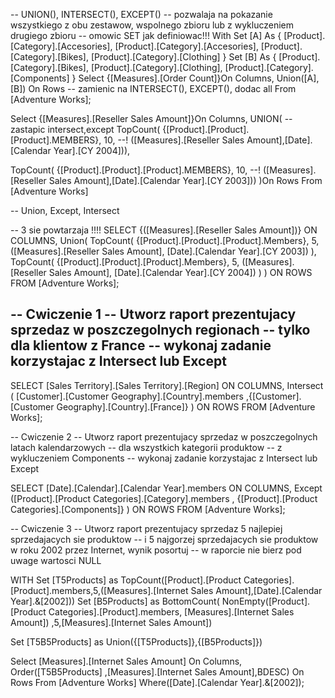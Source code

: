 
--	UNION(), INTERSECT(), EXCEPT()
--	pozwalaja na pokazanie wszystkiego z obu zestawow, wspolnego zbioru lub z wykluczeniem drugiego zbioru
--	omowic SET jak definiowac!!!
With Set [A] As
{
[Product].[Category].[Accesories],
[Product].[Category].[Accesories],
[Product].[Category].[Bikes],
[Product].[Category].[Clothing]
}
Set [B] As
{
[Product].[Category].[Bikes],
[Product].[Category].[Clothing],
[Product].[Category].[Components]
}
Select {[Measures].[Order Count]}On Columns,
Union([A],[B]) On Rows -- zamienic na INTERSECT(), EXCEPT(), dodac all
From [Adventure Works];



Select
{[Measures].[Reseller Sales Amount]}On Columns,
UNION( --zastapic intersect,except
TopCount(
		{[Product].[Product].[Product].MEMBERS},
		10, --!
		([Measures].[Reseller Sales Amount],[Date].[Calendar Year].[CY 2004])),
		
		
TopCount(
		{[Product].[Product].[Product].MEMBERS},
		10, --!
		([Measures].[Reseller Sales Amount],[Date].[Calendar Year].[CY 2003]))
		)On Rows
From [Adventure Works]


--	Union, Except, Intersect

-- 3 sie powtarzaja !!!!
SELECT
    {([Measures].[Reseller Sales Amount])} ON COLUMNS,
   Union(
       TopCount(
            {[Product].[Product].[Product].Members},
            5,
            ([Measures].[Reseller Sales Amount], [Date].[Calendar Year].[CY 2003])
            ),
        TopCount(
            {[Product].[Product].[Product].Members},
            5,
            ([Measures].[Reseller Sales Amount], [Date].[Calendar Year].[CY 2004])
           )
        ) ON ROWS
FROM [Adventure Works];


--	Cwiczenie 1
--	Utworz raport prezentujacy sprzedaz w poszczegolnych regionach
--	tylko dla klientow z France
--	wykonaj zadanie korzystajac z Intersect lub Except
--	

SELECT
    [Sales Territory].[Sales Territory].[Region] ON COLUMNS,
Intersect (
		[Customer].[Customer Geography].[Country].members
		,{[Customer].[Customer Geography].[Country].[France]}
		)
         ON ROWS
FROM [Adventure Works];


--  Cwiczenie 2
--	Utworz raport prezentujacy sprzedaz w poszczegolnych latach kalendarzowych
--	dla wszystkich kategorii produktow 
--	z wykluczeniem Components
--	wykonaj zadanie korzystajac z Intersect lub Except

SELECT 
    [Date].[Calendar].[Calendar Year].members ON COLUMNS,
   Except
      ([Product].[Product Categories].[Category].members ,
         {[Product].[Product Categories].[Components]}
      ) ON ROWS
FROM
   [Adventure Works];
   
   
--  Cwiczenie 3
--	Utworz raport prezentujacy sprzedaz 5 najlepiej sprzedajacych sie produktow 
--	i 5 najgorzej sprzedajacych sie produktow w roku 2002 przez Internet, wynik posortuj
--	w raporcie nie bierz pod uwage wartosci NULL 

WITH 
Set [T5Products] as 
TopCount([Product].[Product Categories].[Product].members,5,([Measures].[Internet Sales Amount],[Date].[Calendar Year].&[2002]))
Set [B5Products] as
BottomCount(
NonEmpty([Product].[Product Categories].[Product].members,
         [Measures].[Internet Sales Amount])
         ,5,[Measures].[Internet Sales Amount])
         
Set [T5B5Products] as
 Union({[T5Products]},{[B5Products]})

Select 
[Measures].[Internet Sales Amount] On Columns,
Order([T5B5Products] ,[Measures].[Internet Sales Amount],BDESC) On Rows
From [Adventure Works]
Where([Date].[Calendar Year].&[2002]); 